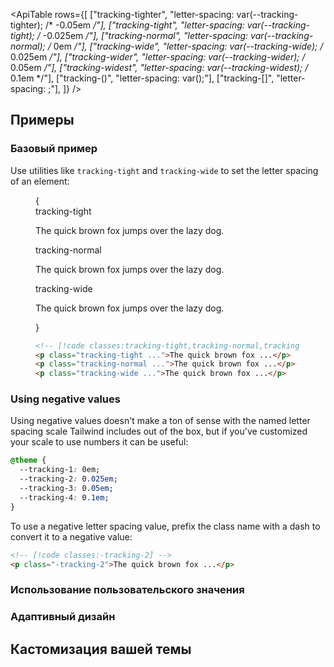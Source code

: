 

<ApiTable
  rows={[
    ["tracking-tighter", "letter-spacing: var(--tracking-tighter); /* -0.05em */"],
    ["tracking-tight", "letter-spacing: var(--tracking-tight); /* -0.025em */"],
    ["tracking-normal", "letter-spacing: var(--tracking-normal); /* 0em */"],
    ["tracking-wide", "letter-spacing: var(--tracking-wide); /* 0.025em */"],
    ["tracking-wider", "letter-spacing: var(--tracking-wider); /* 0.05em */"],
    ["tracking-widest", "letter-spacing: var(--tracking-widest); /* 0.1em */"],
    ["tracking-(<custom-property>)", "letter-spacing: var(<custom-property>);"],
    ["tracking-[<value>]", "letter-spacing: <value>;"],
  ]}
/>

## Примеры

### Базовый пример

Use utilities like `tracking-tight` and `tracking-wide` to set the letter spacing of an element:

<Figure>

<Example>
  {
    <div className="flex flex-col gap-8">
      <div>
        <span className="mb-3 font-mono text-xs font-medium text-gray-500 dark:text-gray-400">tracking-tight</span>
        <p className="text-lg font-medium tracking-tight text-gray-900 dark:text-gray-200">
          The quick brown fox jumps over the lazy dog.
        </p>
      </div>
      <div>
        <span className="mb-3 font-mono text-xs font-medium text-gray-500 dark:text-gray-400">tracking-normal</span>
        <p className="text-lg font-medium tracking-normal text-gray-900 dark:text-gray-200">
          The quick brown fox jumps over the lazy dog.
        </p>
      </div>
      <div>
        <span className="mb-3 font-mono text-xs font-medium text-gray-500 dark:text-gray-400">tracking-wide</span>
        <p className="text-lg font-medium tracking-wide text-gray-900 dark:text-gray-200">
          The quick brown fox jumps over the lazy dog.
        </p>
      </div>
    </div>
  }
</Example>

```html
<!-- [!code classes:tracking-tight,tracking-normal,tracking-wide] -->
<p class="tracking-tight ...">The quick brown fox ...</p>
<p class="tracking-normal ...">The quick brown fox ...</p>
<p class="tracking-wide ...">The quick brown fox ...</p>
```

</Figure>

### Using negative values

Using negative values doesn't make a ton of sense with the named letter spacing scale Tailwind includes out of the box, but if you've customized your scale to use numbers it can be useful:

```css
@theme {
  --tracking-1: 0em;
  --tracking-2: 0.025em;
  --tracking-3: 0.05em;
  --tracking-4: 0.1em;
}
```

To use a negative letter spacing value, prefix the class name with a dash to convert it to a negative value:

```html
<!-- [!code classes:-tracking-2] -->
<p class="-tracking-2">The quick brown fox ...</p>
```

### Использование пользовательского значения

<UsingACustomValue element="p" utility="tracking" name="letter spacing" value=".25em" />

### Адаптивный дизайн

<ResponsiveDesign element="p" property="letter-spacing" defaultClass="tracking-tight" featuredClass="tracking-wide" />

## Кастомизация вашей темы

<CustomizingYourTheme
  element="p"
  utility="tracking"
  name="letter spacing"
  customValue="-0.075em"
  customName="tightest"
/>
